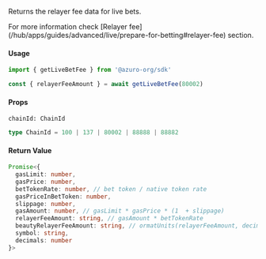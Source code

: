 
Returns the relayer fee data for live bets.

<Callout type="info">
  For more information check [Relayer fee](/hub/apps/guides/advanced/live/prepare-for-betting#relayer-fee) section.
</Callout>

#### Usage

```ts
import { getLiveBetFee } from '@azuro-org/sdk'

const { relayerFeeAmount } = await getLiveBetFee(80002)
```

#### Props

`chainId: ChainId`

```ts
type ChainId = 100 | 137 | 80002 | 88888 | 88882
```

#### Return Value

```ts
Promise<{
  gasLimit: number,
  gasPrice: number,
  betTokenRate: number, // bet token / native token rate
  gasPriceInBetToken: number,
  slippage: number,
  gasAmount: number, // gasLimit * gasPrice * (1  + slippage)
  relayerFeeAmount: string, // gasAmount * betTokenRate
  beautyRelayerFeeAmount: string, // ormatUnits(relayerFeeAmount, decimals)
  symbol: string,
  decimals: number
}>
```
